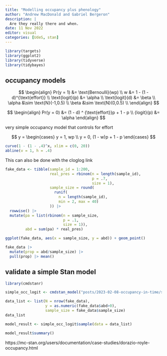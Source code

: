 ```yaml
---
title: "Modelling occupancy plus phenology"
author: "Andrew MacDonald and Gabriel Bergeron"
description: |
  Are they really there and when.
date: 11 Nov 2022
editor: visual
categories: [UdeS, stan]
---
```


```r
library(targets)
library(ggplot2)
library(tidyverse)
library(tidybayes)
```

## occupancy models


$$ 
\begin{align}
Pr(y = 1) &= \text{Bernoulli}(wp) \\
w &= 1 - (1 - d)^{\text{effort}} \\
\text{logit}(p) &= \alpha \\
\text{logit}(d) &= \beta \\
\alpha &\sim \text{N}(-1,0.5) \\
\beta &\sim \text{N}(0,0.5) \\
\end{align}
$$


$$ 
\begin{align}
Pr(y = 0) &= (1 - d) ^ {\text{effort}}p + 1 - p \\
{logit}(p) &= \alpha 
\end{align}
$$

 very simple occupancy model that controls for effort

$$
y = 
\begin{cases}
 y = 1, wp \\
 y = 0, (1 - w)p + 1 - p
\end{cases}
$$



```r
curve(1 - (1 - .4)^x, xlim = c(0, 20))
abline(v = 1, h = .4)
```


This can also be done with the cloglog link

```r
fake_data <- tibble(sample_id = 1:200,
                    real_pres = rbinom(n = length(sample_id),
                                       p = .7,
                                       size = 1),
                    sample_size = round(
                      runif(
                        n = length(sample_id),
                        min = 2, max = 40)
                    )) |>
  rowwise() |> 
  mutate(pa = list(rbinom(n = sample_size,
                          p = .1,
                          size = 1)),
         abd = sum(pa) * real_pres)

ggplot(fake_data, aes(x = sample_size, y = abd)) + geom_point()

```

```r
fake_data |> 
  mutate(prop = abd/sample_size) |> 
  pull(prop) |> mean()
```


## validate a simple Stan model

```r
library(cmdstanr)

simple_occ_logit <- cmdstan_model("posts/2023-02-08-occupancy-in-time/simple_occ_logit.stan")

```


```r
data_list <- list(N = nrow(fake_data),
                  y = as.numeric(fake_data$abd>0),
                  sample_size = fake_data$sample_size)
data_list
```

```r
model_result <- simple_occ_logit$sample(data = data_list)

model_result$summary()
```


https://mc-stan.org/users/documentation/case-studies/dorazio-royle-occupancy.html
